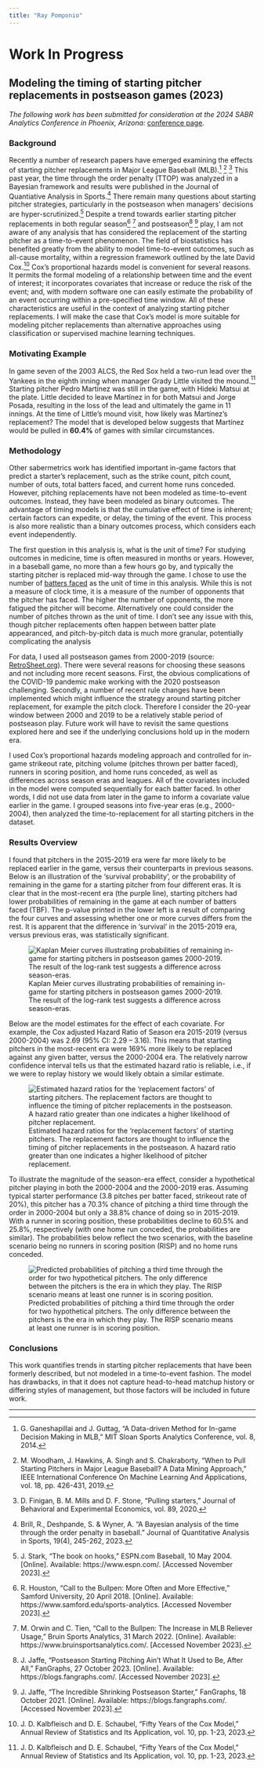 ```yaml
---
title: "Ray Pomponio"
---
```


# Work In Progress

## Modeling the timing of starting pitcher replacements in postseason games (2023)

*The following work has been submitted for consideration at the 2024 SABR Analytics Conference in Phoenix, Arizona:* [conference page](https://sabr.org/analytics).

### Background

Recently a number of research papers have emerged examining the effects of starting pitcher replacements in Major League Baseball (MLB).[^1] [^2] [^3] This past year, the time through the order penalty (TTOP) was analyzed in a Bayesian framework and results were published in the Journal of Quantiative Analysis in Sports.[^4] There remain many questions about starting pitcher strategies, particularly in the postseason when managers' decisions are hyper-scrutinized.[^5] Despite a trend towards earlier starting pitcher replacements in both regular season[^6] [^7] and postseason[^8] [^9] play, I am not aware of any analysis that has considered the replacement of the starting pitcher as a time-to-event phenomenon. The field of biostatistics has benefited greatly from the ability to model time-to-event outcomes, such as all-cause mortality, within a regression framework outlined by the late David Cox.[^10] Cox's proportional hazards model is convenient for several reasons. It permits the formal modeling of a relationship between time and the event of interest; it incorporates covariates that increase or reduce the risk of the event; and, with modern software one can easily estimate the probability of an event occurring within a pre-specified time window. All of these characteristics are useful in the context of analyzing starting pitcher replacements. I will make the case that Cox's model is more suitable for modeling pitcher replacements than alternative approaches using classification or supervised machine learning techniques.

[^1]:  G. Ganeshapillai and J. Guttag, "A Data-driven Method for In-game Decision
Making in MLB," MIT Sloan Sports Analytics Conference, vol. 8, 2014. 
[^2]: M. Woodham, J. Hawkins, A. Singh and S. Chakraborty, "When to Pull Starting Pitchers in Major League Baseball? A Data Mining Approach," IEEE International Conference On Machine Learning And Applications, vol. 18, pp. 426-431, 2019.
[^3]:	D. Finigan, B. M. Mills and D. F. Stone, "Pulling starters," Journal of Behavioral and Experimental Economics, vol. 89, 2020.
[^4]: Brill, R., Deshpande, S. & Wyner, A. "A Bayesian analysis of the time through the order penalty in baseball." Journal of Quantitative Analysis in Sports, 19(4), 245-262, 2023.
[^5]:	J. Stark, "The book on hooks," ESPN.com Baseball, 10 May 2004. [Online]. Available: https://www.espn.com/. [Accessed November 2023].
[^6]:	R. Houston, "Call to the Bullpen: More Often and More Effective," Samford University, 20 April 2018. [Online]. Available: https://www.samford.edu/sports-analytics. [Accessed November 2023].
[^7]:	M. Orwin and C. Tien, "Call to the Bullpen: The Increase in MLB Reliever Usage," Bruin Sports Analytics, 31 March 2022. [Online]. Available: https://www.bruinsportsanalytics.com/. [Accessed November 2023].
[^8]:	J. Jaffe, "Postseason Starting Pitching Ain’t What It Used to Be, After All," FanGraphs, 27 October 2023. [Online]. Available: https://blogs.fangraphs.com/. [Accessed November 2023].
[^9]:	J. Jaffe, "The Incredible Shrinking Postseason Starter," FanGraphs, 18 October 2021. [Online]. Available: https://blogs.fangraphs.com/. [Accessed November 2023].
[^10]:	J. D. Kalbfleisch and D. E. Schaubel, "Fifty Years of the Cox Model," Annual Review of Statistics and Its Application, vol. 10, pp. 1-23, 2023.

### Motivating Example

In game seven of the 2003 ALCS, the Red Sox held a two-run lead over the Yankees in the eighth inning when manager Grady Little visited the mound.[^10] Starting pitcher Pedro Martínez was still in the game, with Hideki Matsui at the plate. Little decided to leave Martínez in for both Matsui and Jorge Posada, resulting in the loss of the lead and ultimately the game in 11 innings. At the time of Little’s mound visit, how likely was Martínez’s replacement? The model that is developed below suggests that Martínez would be pulled in **60.4%** of games with similar circumstances.

[^11]:	D. Shaughnessy, "Heartbreak again: Yankees beat Red Sox, 6-5, on 11th-inning homer to capture AL pennant," Boston Globe, 17 October 2003. [Online]. Available: http://articles.boston.com/. [Accessed November 2023].

### Methodology

Other sabermetrics work has identified important in-game factors that predict a starter’s replacement, such as the strike count, pitch count, number of outs, total batters faced, and current home runs conceded. However, pitching replacements have not been modeled as time-to-event outcomes. Instead, they have been modeled as binary outcomes. The advantage of timing models is that the cumulative effect of time is inherent; certain factors can expedite, or delay, the timing of the event. This process is also more realistic than a binary outcomes process, which considers each event independently.

The first question in this analysis is, what is the unit of time? For studying outcomes in medicine, time is often measured in months or years. However, in a baseball game, no more than a few hours go by, and typically the starting pitcher is replaced mid-way through the game. I chose to use the number of [batters faced](https://www.mlb.com/glossary/standard-stats/batters-faced) as the unit of time in this analysis. While this is not a measure of clock time, it is a measure of the number of opponents that the pitcher has faced. The higher the number of opponents, the more fatigued the pitcher will become. Alternatively one could consider the number of pitches thrown as the unit of time. I don't see any issue with this, though pitcher replacements often happen between batter plate appearanced, and pitch-by-pitch data is much more granular, potentially complicating the analysis

For data, I used all postseason games from 2000-2019 (source: [RetroSheet.org](https://www.retrosheet.org/)). There were several reasons for choosing these seasons and not including more recent seasons. First, the obvious complications of the COVID-19 pandemic make working with the 2020 postseason challenging. Secondly, a number of recent rule changes have been implemented which might influence the strategy around starting pitcher replacement, for example the pitch clock. Therefore I consider the 20-year window between 2000 and 2019 to be a relatively stable period of postseason play. Future work will have to revisit the same questions explored here and see if the underlying conclusions hold up in the modern era.

I used Cox's proportional hazards modeling approach and controlled for in-game strikeout rate, pitching volume (pitches thrown per batter faced), runners in scoring position, and home runs conceded, as well as differences across season eras and leagues. All of the covariates included in the model were computed sequentially for each batter faced. In other words, I did not use data from later in the game to inform a covariate value earlier in the game. I grouped seasons into five-year eras (e.g., 2000-2004), then analyzed the time-to-replacement for all starting pitchers in the dataset.

### Results Overview

I found that pitchers in the 2015-2019 era were far more likely to be replaced earlier in the game, versus their counterparts in previous seasons. Below is an illustration of the 'survival probability', or the probability of remaining in the game for a starting pitcher from four different eras. It is clear that in the most-recent era (the purple line), starting pitchers had lower probabilities of remaining in the game at each number of batters faced (TBF). The p-value printed in the lower left is a result of comparing the four curves and assessing whether one or more curves differs from the rest. It is apparent that the difference in 'survival' in the 2015-2019 era, versus previous eras, was statistically significant.

![Kaplan Meier curves illustrating probabilities of remaining in-game for starting pitchers in postseason games 2000-2019. The result of the log-rank test suggests a difference across season-eras.](Kaplan-Meier Postseason Starters.png)

Below are the model estimates for the effect of each covariate. For example, the Cox adjusted Hazard Ratio of Season era 2015-2019 (versus 2000-2004) was 2.69 (95% CI: 2.29 – 3.16). This means that starting pitchers in the most-recent era were 169% more likely to be replaced against any given batter, versus the 2000-2004 era. The relatively narrow confidence interval tells us that the estimated hazard ratio is reliable, i.e., if we were to replay history we would likely obtain a similar estimate.

![Estimated hazard ratios for the 'replacement factors' of starting pitchers. The replacement factors are thought to influence the timing of pitcher replacements in the postseason. A hazard ratio greater than one indicates a higher likelihood of pitcher replacement.](Cox Adjusted Model.png)

To illustrate the magnitude of the season-era effect, consider a hypothetical pitcher playing in both the 2000-2004 and the 2000-2019 eras. Assuming typical starter performance (3.8 pitches per batter faced, strikeout rate of 20%), this pitcher has a 70.3% chance of pitching a third time through the order in 2000-2004 but only a 38.8% chance of doing so in 2015-2019. With a runner in scoring position, these probabilities decline to 60.5% and 25.8%, respectively (with one home run conceded, the probabilities are similar). The probabilities below reflect the two scenarios, with the baseline scenario being no runners in scoring position (RISP) and no home runs conceded.

![Predicted probabilities of pitching a third time through the order for two hypothetical pitchers. The only difference between the pitchers is the era in which they play. The RISP scenario means at least one runner is in scoring position.](Cox Predicted Probabilities.png)

### Conclusions

This work quantifies trends in starting pitcher replacements that have been formerly described, but not modeled in a time-to-event fashion. The model has drawbacks, in that it does not capture head-to-head matchup history or differing styles of management, but those factors will be included in future work.

---